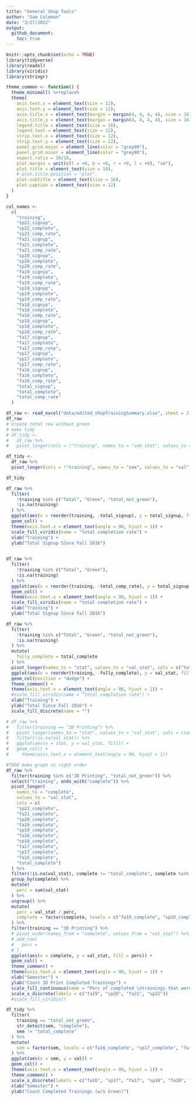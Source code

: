 ```yaml
---
title: "General Shop Tools"
author: "Sam Coleman"
date: "3/27/2022"
output: 
  github_document:
    toc: true
---
```

```r
knitr::opts_chunk$set(echo = TRUE)
library(tidyverse)
library(readxl) 
library(viridis)
library(stringr)
```

```r
theme_common <- function() {
  theme_minimal() %+replace%
  theme(
    axis.text.x = element_text(size = 12),
    axis.text.y = element_text(size = 12),
    axis.title.x = element_text(margin = margin(4, 4, 4, 4), size = 16),
    axis.title.y = element_text(margin = margin(4, 4, 4, 4), size = 16, angle = 90),
    legend.title = element_text(size = 16),
    legend.text = element_text(size = 12),
    strip.text.x = element_text(size = 12),
    strip.text.y = element_text(size = 12),
    panel.grid.major = element_line(color = "grey90"),
    panel.grid.minor = element_line(color = "grey90"),
    aspect.ratio = 10/16,
    plot.margin = unit(c(t = +0, b = +0, r = +0, l = +0), "cm"),
    plot.title = element_text(size = 18),
    # plot.title.position = "plot",
    plot.subtitle = element_text(size = 16),
    plot.caption = element_text(size = 12)
  )
}
```


```r
col_names <-
  c(
    "training",
    "sp22_signup",
    "sp22_complete",
    "sp22_comp_rate",
    "fa21_signup",
    "fa21_complete",
    "fa21_comp_rate",
    "sp20_signup",
    "sp20_complete",
    "sp20_comp_rate",
    "fa19_signup",
    "fa19_complete",
    "fa19_comp_rate",
    "sp19_signup",
    "sp19_complete",
    "sp19_comp_rate",
    "fa18_signup",
    "fa18_complete",
    "fa18_comp_rate",
    "sp18_signup",
    "sp18_complete",
    "sp18_comp_rate",
    "fa17_signup",
    "fa17_complete",
    "fa17_comp_rate",
    "sp17_signup",
    "sp17_complete",
    "sp17_comp_rate",
    "fa16_signup",
    "fa16_complete",
    "fa16_comp_rate",
    "total_signup",
    "total_complete",
    "total_comp_rate"
  )

df_raw <- read_excel("data/edited_shopTrainingSummary.xlsx", sheet = 2, col_names = col_names, skip = 1)
df_raw
# create total row without green
# make tidy
# df_tidy <-
#   df_raw %>% 
#   pivot_longer(cols = !"training", names_to = "sem_stat", values_to = "stat") %>% 

df_tidy <-
  df_raw %>% 
  pivot_longer(cols = !"training", names_to = "sem", values_to = "val")

df_tidy
```

```r
df_raw %>% 
  filter(
    !training %in% c("Total", "Green", "total_not_green"),
    !is.na(training)
  ) %>% 
  ggplot(aes(x = reorder(training, -total_signup), y = total_signup, fill = total_comp_rate)) +
  geom_col() +
  theme(axis.text.x = element_text(angle = 90, hjust = 1)) +
  scale_fill_viridis(name = "total completion rate") +
  xlab("Training") +
  ylab("Total Signup Since Fall 2016")
  
```
```r
df_raw %>% 
  filter(
    !training %in% c("Total", "Green"),
    !is.na(training)
  ) %>% 
  ggplot(aes(x = reorder(training, -total_comp_rate), y = total_signup, fill = total_comp_rate)) +
  geom_col() +
  theme(axis.text.x = element_text(angle = 90, hjust = 1)) +
  scale_fill_viridis(name = "total completion rate") +
  xlab("Training") +
  ylab("Total Signup Since Fall 2016")
```
```r
df_raw %>% 
  filter(
    !training %in% c("Total", "Green", "total_not_green"),
    !is.na(training)
  ) %>% 
  mutate(
    fully_complete = total_complete
  ) %>% 
  pivot_longer(names_to = "stat", values_to = "val_stat", cols = c("total_signup", "total_complete")) %>% 
  ggplot(aes(x = reorder(training, -fully_complete), y = val_stat, fill = stat)) +
  geom_col(position = "dodge") +
  theme_common() +
  theme(axis.text.x = element_text(angle = 90, hjust = 1)) +
  #scale_fill_viridis(name = "total completion rate") +
  xlab("Training") +
  ylab("Total Since Fall 2016") +
  scale_fill_discrete(name = "")
```

```r
# df_raw %>% 
#   filter(training == "3D Printing") %>% 
#   pivot_longer(names_to = "stat", values_to = "val_stat", cols = c(ends_with("complete"), ends_with("signup"), ends_with("rate"))) %>% 
#   filter(!is.na(val_stat)) %>% 
#   ggplot(aes(x = stat, y = val_stat, fill)) +
#   geom_col() +
#     theme(axis.text.x = element_text(angle = 90, hjust = 1)) 

#TODO make graph in right order
df_raw %>% 
  filter(training %in% c("3D Printing", "total_not_green")) %>% 
  select("training", ends_with("complete")) %>% 
  pivot_longer(
    names_to = "complete", 
    values_to = "val_stat", 
    cols = c(
    "sp22_complete",
    "fa21_complete",
    "sp20_complete",
    "fa19_complete",
    "sp19_complete",
    "fa18_complete",
    "sp18_complete",
    "fa17_complete",
    "sp17_complete",
    "fa16_complete",
    "total_complete")
  ) %>% 
  filter(!is.na(val_stat), complete != "total_complete", complete %in% c("sp22_complete", "fa21_complete", "sp20_complete", "fa19_complete")) %>% 
  group_by(complete) %>% 
  mutate(
    perc = sum(val_stat)
  ) %>% 
  ungroup() %>% 
  mutate(
    perc = val_stat / perc,
    complete = factor(complete, levels = c("fa19_complete", "sp20_complete", "fa21_complete", "sp22_complete"), ordered = TRUE)
  ) %>% 
  filter(training == "3D Printing") %>% 
  # pivot_wider(names_from = "complete", values_from = "val_stat") %>% 
  # add_row(
  #   perc = 
  # )
  ggplot(aes(x = complete, y = val_stat, fill = perc)) +
  geom_col() +
  theme_common() +
  theme(axis.text.x = element_text(angle = 90, hjust = 1)) +
  xlab("Semester") +
  ylab("Count 3D Print Completed Trainings") +
  scale_fill_continuous(name = "Perc of completed \ntrainings that were \n3D printer") +
  scale_x_discrete(labels = c("fa19", "sp20", "fa21", "sp22"))
  #scale_fill_viridis()
``` 
```r
df_tidy %>% 
  filter(
    training == "total_not_green", 
    str_detect(sem, "complete"),
    sem != "total_complete"
  ) %>% 
  mutate(
    sem = factor(sem, levels = c("fa16_complete", "sp17_complete", "fa17_complete", "sp18_complete", "fa18_complete", "sp19_complete", "fa19_complete", "sp20_complete", "fa21_complete", "sp22_complete"))
  ) %>% 
  ggplot(aes(x = sem, y = val)) +
  geom_col() +
  theme(axis.text.x = element_text(angle = 90, hjust = 1)) +
  theme_common() +
  scale_x_discrete(labels = c("fa16", "sp17", "fa17", "sp18", "fa18", "sp19", "fa19", "sp20", "fa21", "sp22")) +
  xlab("Semester") +
  ylab("Count Completed Trainings (w/o Green)")
```

